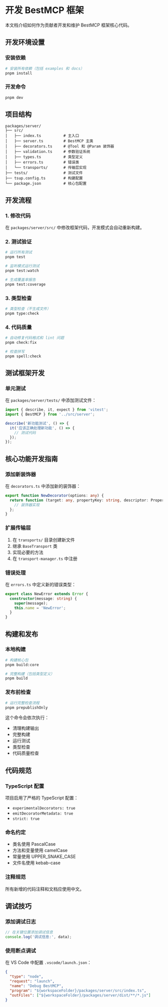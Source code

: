 # 开发 BestMCP 框架

本文档介绍如何作为贡献者开发和维护 BestMCP 框架核心代码。

## 开发环境设置

### 安装依赖

```bash
# 安装所有依赖（包括 examples 和 docs）
pnpm install
```

### 开发命令

```bash
pnpm dev
```

## 项目结构

```
packages/server/
├── src/
│   ├── index.ts          # 主入口
│   ├── server.ts         # BestMCP 主类
│   ├── decorators.ts     # @Tool 和 @Param 装饰器
│   ├── validation.ts     # 参数验证系统
│   ├── types.ts          # 类型定义
│   ├── errors.ts         # 错误类
│   └── transports/       # 传输层实现
├── tests/                # 测试文件
├── tsup.config.ts        # 构建配置
└── package.json          # 核心包配置
```

## 开发流程

### 1. 修改代码

在 `packages/server/src/` 中修改框架代码，开发模式会自动重新构建。

### 2. 测试验证

```bash
# 运行所有测试
pnpm test

# 监听模式运行测试
pnpm test:watch

# 生成覆盖率报告
pnpm test:coverage
```

### 3. 类型检查

```bash
# 类型检查（不生成文件）
pnpm type:check
```

### 4. 代码质量

```bash
# 自动修复代码格式和 lint 问题
pnpm check:fix

# 检查拼写
pnpm spell:check
```

## 测试框架开发

### 单元测试

在 `packages/server/tests/` 中添加测试文件：

```typescript
import { describe, it, expect } from 'vitest';
import { BestMCP } from '../src/server';

describe('新功能测试', () => {
  it('应该正确处理新功能', () => {
    // 测试代码
  });
});
```

## 核心功能开发指南

### 添加新装饰器

在 `decorators.ts` 中添加新的装饰器：

```typescript
export function NewDecorator(options: any) {
  return function (target: any, propertyKey: string, descriptor: PropertyDescriptor) {
    // 装饰器实现
  };
}
```

### 扩展传输层

1. 在 `transports/` 目录创建新文件
2. 继承 `BaseTransport` 类
3. 实现必要的方法
4. 在 `transport-manager.ts` 中注册

### 错误处理

在 `errors.ts` 中定义新的错误类型：

```typescript
export class NewError extends Error {
  constructor(message: string) {
    super(message);
    this.name = 'NewError';
  }
}
```

## 构建和发布

### 本地构建

```bash
# 构建核心包
pnpm build:core

# 完整构建（包括类型定义）
pnpm build
```

### 发布前检查

```bash
# 运行完整检查流程
pnpm prepublishOnly
```

这个命令会依次执行：
- 清理构建输出
- 完整构建
- 运行测试
- 类型检查
- 代码质量检查

## 代码规范

### TypeScript 配置

项目启用了严格的 TypeScript 配置：
- `experimentalDecorators: true`
- `emitDecoratorMetadata: true`
- `strict: true`

### 命名约定

- 类名使用 PascalCase
- 方法和变量使用 camelCase
- 常量使用 UPPER_SNAKE_CASE
- 文件名使用 kebab-case

### 注释规范

所有新增的代码注释和文档应使用中文。

## 调试技巧

### 添加调试日志

```typescript
// 在关键位置添加调试信息
console.log('调试信息:', data);
```

### 使用断点调试

在 VS Code 中配置 `.vscode/launch.json`：

```json
{
  "type": "node",
  "request": "launch",
  "name": "Debug BestMCP",
  "program": "${workspaceFolder}/packages/server/src/index.ts",
  "outFiles": ["${workspaceFolder}/packages/server/dist/**/*.js"]
}
```
